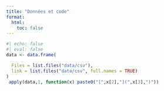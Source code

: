 ```yaml
---
title: "Données et code"
format:
  html:
    toc: false
---
```


```r
#| echo: false
#| eval: false
data <- data.frame(

  Files = list.files("data/csv"),
  link = list.files("data/csv", full.names = TRUE)
)
 apply(data,1, function(x) paste0("[",x[2],"](",x[3],")"))
```
<!--
[All data and code files in a nice zip](data/bio4x58_data_code.zip)

## Data for praticals

- [Banta_TotalFruits.csv](data/csv/Banta_TotalFruits.csv)    
- [dragons.csv](data/csv/dragons.csv) 
- [unicorns_aggression.csv](data/csv/unicorns_aggression.csv)



## R code and functions used

- [extra-funs.R](data/code/extra-funs.R)

-->
